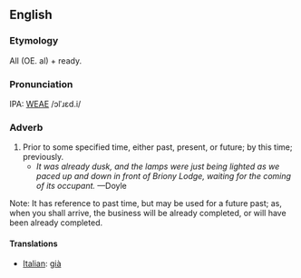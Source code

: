 ==English==
===Etymology===
All (OE. al) + ready.

===Pronunciation===
IPA: [[WEAE]] /ɔlˈɹɛd.i/

===Adverb===
# Prior to some specified time, either past, present, or future; by this time; previously. 
#* ''It was already dusk, and the lamps were just being lighted as we paced up and down in front of Briony Lodge, waiting for the coming of its occupant.'' &mdash;Doyle

Note: It has reference to past time, but may be used for a future past; as, when you shall arrive, the business will be already completed, or will have been already completed.
<!-- material copied from Webster's Revised Unabridged Dictionary (1913) -->

====Translations====
*[[Italian]]: [[già]]
